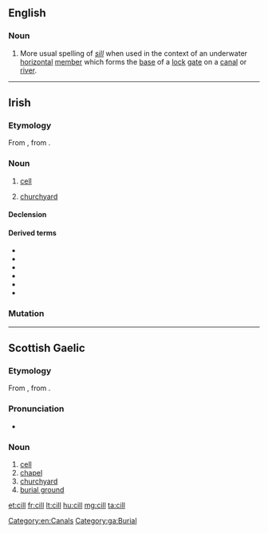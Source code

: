 ==English==

===Noun===
{{en-noun}}

# More usual spelling of ''[[sill]]'' when used in the context of an underwater [[horizontal]] [[member]] which forms the [[base]] of a [[lock]] [[gate]] on a [[canal]] or [[river]].

[[Category:en:Canals]]

----

==Irish==

===Etymology===
From {{etyl|sga|ga}} {{term|cell|lang=sga}}, from {{etyl|la|ga}} {{term|cella|lang=la}}.

===Noun===
{{ga-noun|cille|cealla|g=f}}

# {{context|biology|lang=ga}} [[cell]]
# [[churchyard]]

====Declension====
{{ga-decl-f2|c|ill|ille|pl=ealla|genpl=eall}}

====Derived terms====
* {{l|ga|aerchill|g=f||air cell}}
* {{l|ga|aoncheallach}}
* {{l|ga|Cill Chainnigh||Kilkenny}}
* {{l|ga|cillín}}
* {{l|ga|eachtarcheallach|pos=adj||extracellular}}
* {{l|ga|fótaichill}}

===Mutation===
{{ga mut cons|c|ill}}

[[Category:ga:Burial]]

----

==Scottish Gaelic==

===Etymology===
From {{etyl|sga|gd}} {{term|cell|lang=sga}}, from {{etyl|la|gd}} {{term|cella|lang=la}}.

===Pronunciation===
* {{IPA|[kʲiːʎ]|lang=gd}}

===Noun===
{{gd-noun|g=f|gen=cille|pl=cilltean}}

# [[cell]]
# [[chapel]]
# [[churchyard]]
# [[burial ground]]

[[et:cill]]
[[fr:cill]]
[[lt:cill]]
[[hu:cill]]
[[mg:cill]]
[[ta:cill]]